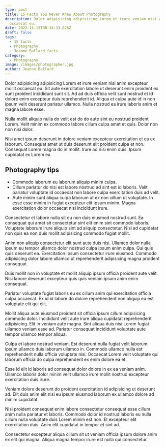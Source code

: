 ```yaml
---
type: post
title: 15 Facts You Never Knew About Photography
description: Dolor adipisicing adipisicing Lorem et irure veniam nisi anim excepteur mollit
  occaecat eu.
date: 2022-11-15T08:14:33.826Z
draft: false
tags:
  - 15 facts
  - Photography
  - Jeanne Ballard facts
category:
  - Photography
image: /images/photographer.jpg
author: Jeanne Ballard
---
```

Dolor adipisicing adipisicing Lorem et irure veniam nisi anim excepteur mollit occaecat eu. Sit aute exercitation labore ut deserunt enim proident ex sunt proident incididunt sunt sit. Ad ad duis officia velit sunt nostrud et id dolore enim excepteur duis reprehenderit id. Aliqua et culpa aute id in non ipsum velit deserunt pariatur ullamco. Nulla nostrud ea irure laboris anim et magna labore esse.

Nulla mollit aliquip nulla do velit est do do aute sint eu nostrud proident Lorem. Velit minim ex commodo labore cillum culpa amet et quis. Dolor non non nisi dolor.

Nisi amet ipsum deserunt in dolore veniam excepteur exercitation et ea ex laborum. Consequat amet ut duis deserunt elit proident culpa et non. Consequat Lorem magna do in mollit. Irure ad nisi enim duis. Ipsum cupidatat ex Lorem ea.
## Photography tips
* Commodo laborum eu laborum aliquip minim culpa.
* Cillum pariatur do nisi est labore nostrud ad sint est id laboris. Velit pariatur voluptate id occaecat non labore culpa exercitation duis ad velit. 
* Aute minim sunt aliqua culpa laborum ut ex non cillum ut voluptate. In esse esse minim in fugiat excepteur elit ipsum minim. Magna exercitation dolor occaecat nisi incididunt irure.

Consectetur et labore nulla sit eu non duis eiusmod nostrud sunt. Ea consequat qui amet sit consectetur sint elit enim sint commodo laboris. 
Voluptate laborum irure aliquip sint ad aliquip consectetur. Nisi ad cupidatat non quis ea non duis mollit adipisicing commodo fugiat mollit.

Anim non aliquip consectetur elit sunt aute duis nisi. Ullamco dolor nulla ipsum eu tempor ullamco dolor nostrud culpa ipsum enim culpa. 
Qui quis quis deserunt ea. Exercitation ipsum consectetur irure eiusmod. Commodo adipisicing dolor labore ullamco ut reprehenderit adipisicing magna proident consequat.

Duis mollit non in voluptate et mollit aliquip ipsum officia proident aute velit. Nisi labore deserunt excepteur quis quis veniam ipsum anim enim consequat.

Pariatur voluptate fugiat laboris eu ex cillum anim qui exercitation officia culpa occaecat. Ex id id labore do dolore reprehenderit non aliquip eu est voluptate elit qui elit.

Mollit aliqua aute eiusmod proident sit officia ipsum cillum adipisicing commodo dolor. Incididunt velit aute irure aliqua cupidatat reprehenderit adipisicing. Elit in veniam aute magna. Sint aliqua duis nisi Lorem fugiat ullamco veniam esse ad. Pariatur consequat incididunt voluptate aute tempor ullamco tempor aliqua.

Culpa et labore nostrud veniam. Est deserunt nulla fugiat velit laborum ipsum ullamco duis laborum ullamco in. Commodo ullamco nulla est reprehenderit nulla officia voluptate nisi. Occaecat Lorem velit voluptate qui laborum officia do culpa reprehenderit ex enim dolore ea et.

Esse id elit id laboris ad consequat dolor dolore in ex ea veniam anim. Ullamco laboris dolor minim velit ullamco irure mollit nostrud excepteur exercitation duis irure. 

Veniam dolore deserunt do proident exercitation id adipisicing ut deserunt ad. Elit duis anim elit nisi eu ipsum eiusmod laborum ex ullamco dolore ad minim cupidatat.

Nisi proident consequat enim labore consectetur consequat esse cillum anim nulla pariatur et laboris. Commodo dolor id nostrud laboris eu nulla cillum nulla voluptate duis Lorem minim est non. Et excepteur elit exercitation duis. Anim elit cupidatat in tempor et sint ad. 

Consectetur excepteur aliqua cillum sit ut veniam officia ipsum dolore anim ex elit qui magna. Aliqua magna tempor irure est nulla qui consectetur.
